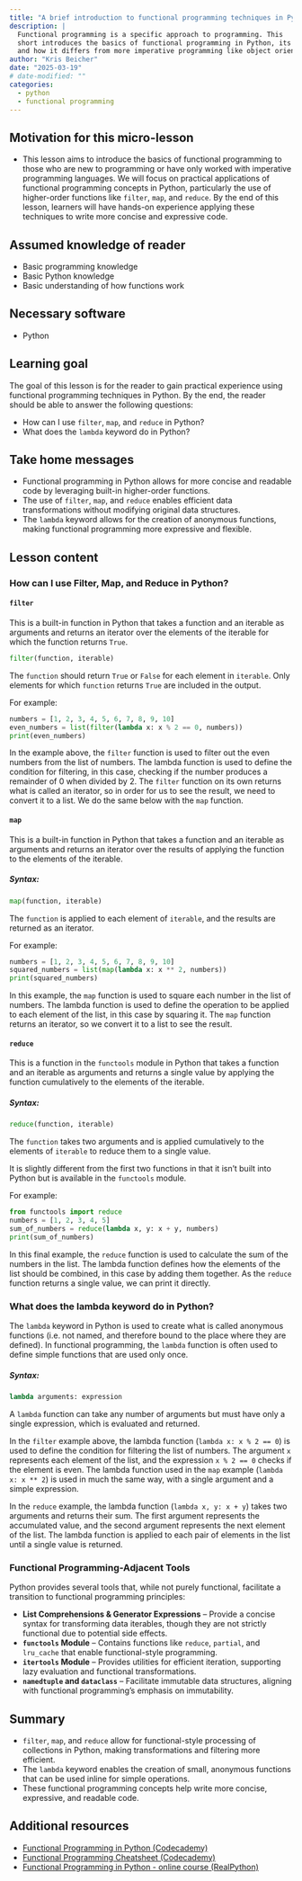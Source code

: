 ```yaml
---
title: "A brief introduction to functional programming techniques in Python"
description: |
  Functional programming is a specific approach to programming. This
  short introduces the basics of functional programming in Python, its advantages,
  and how it differs from more imperative programming like object oriented programming.
author: "Kris Beicher"
date: "2025-03-19"
# date-modified: ""
categories:
  - python
  - functional programming
---
```


## Motivation for this micro-lesson

-   This lesson aims to introduce the basics of functional programming
    to those who are new to programming or have only worked with
    imperative programming languages. We will focus on practical
    applications of functional programming concepts in Python,
    particularly the use of higher-order functions like `filter`, `map`,
    and `reduce`. By the end of this lesson, learners will have hands-on
    experience applying these techniques to write more concise and
    expressive code.

## Assumed knowledge of reader

-   Basic programming knowledge
-   Basic Python knowledge
-   Basic understanding of how functions work

## Necessary software

-   Python

## Learning goal

The goal of this lesson is for the reader to gain practical experience
using functional programming techniques in Python. By the end, the
reader should be able to answer the following questions:

-   How can I use `filter`, `map`, and `reduce` in Python?
-   What does the `lambda` keyword do in Python?

## Take home messages

-   Functional programming in Python allows for more concise and
    readable code by leveraging built-in higher-order functions.
-   The use of `filter`, `map`, and `reduce` enables efficient data
    transformations without modifying original data structures.
-   The `lambda` keyword allows for the creation of anonymous functions,
    making functional programming more expressive and flexible.

## Lesson content

### How can I use Filter, Map, and Reduce in Python?

#### **`filter`**

This is a built-in function in Python that takes a function and an
iterable as arguments and returns an iterator over the elements of the
iterable for which the function returns `True`.


``` python
filter(function, iterable)
```

The `function` should return `True` or `False` for each element in
`iterable`. Only elements for which `function` returns `True` are
included in the output.

For example:

``` python
numbers = [1, 2, 3, 4, 5, 6, 7, 8, 9, 10]
even_numbers = list(filter(lambda x: x % 2 == 0, numbers))
print(even_numbers)
```

In the example above, the `filter` function is used to filter out the
even numbers from the list of numbers. The lambda function is used to
define the condition for filtering, in this case, checking if the number
produces a remainder of 0 when divided by 2. The `filter` function on
its own returns what is called an iterator, so in order for us to see
the result, we need to convert it to a list. We do the same below with
the `map` function.

#### **`map`**

This is a built-in function in Python that takes a function and an
iterable as arguments and returns an iterator over the results of
applying the function to the elements of the iterable.

##### Syntax:

``` python
map(function, iterable)
```

The `function` is applied to each element of `iterable`, and the results
are returned as an iterator.

For example:

``` python
numbers = [1, 2, 3, 4, 5, 6, 7, 8, 9, 10]
squared_numbers = list(map(lambda x: x ** 2, numbers))
print(squared_numbers)
```

In this example, the `map` function is used to square each number in the
list of numbers. The lambda function is used to define the operation to
be applied to each element of the list, in this case by squaring it. The
`map` function returns an iterator, so we convert it to a list to see
the result.

#### **`reduce`**

This is a function in the `functools` module in Python that takes a
function and an iterable as arguments and returns a single value by
applying the function cumulatively to the elements of the iterable.

##### Syntax:

``` python
reduce(function, iterable)
```

The `function` takes two arguments and is applied cumulatively to the
elements of `iterable` to reduce them to a single value.

It is slightly different from the first two functions in that it isn't
built into Python but is available in the `functools` module.

For example:

``` python
from functools import reduce
numbers = [1, 2, 3, 4, 5]
sum_of_numbers = reduce(lambda x, y: x + y, numbers)
print(sum_of_numbers)
```

In this final example, the `reduce` function is used to calculate the
sum of the numbers in the list. The lambda function defines how the
elements of the list should be combined, in this case by adding them
together. As the `reduce` function returns a single value, we can print
it directly.

### What does the lambda keyword do in Python?

The `lambda` keyword in Python is used to create what is called
anonymous functions (i.e. not named, and therefore bound to the place
where they are defined). In functional programming, the `lambda`
function is often used to define simple functions that are used only
once.

##### Syntax:

``` python
lambda arguments: expression
```

A `lambda` function can take any number of arguments but must have only
a single expression, which is evaluated and returned.

In the `filter` example above, the lambda function
(`lambda x: x % 2 == 0`) is used to define the condition for filtering
the list of numbers. The argument `x` represents each element of the
list, and the expression `x % 2 == 0` checks if the element is even. The
lambda function used in the `map` example (`lambda x: x ** 2`) is used
in much the same way, with a single argument and a simple expression.

In the `reduce` example, the lambda function (`lambda x, y: x + y`)
takes two arguments and returns their sum. The first argument represents
the accumulated value, and the second argument represents the next
element of the list. The lambda function is applied to each pair of
elements in the list until a single value is returned.

### Functional Programming-Adjacent Tools

Python provides several tools that, while not purely functional,
facilitate a transition to functional programming principles:

-   **List Comprehensions & Generator Expressions** – Provide a concise
    syntax for transforming data iterables, though they are not strictly
    functional due to potential side effects.
-   **`functools` Module** – Contains functions like `reduce`,
    `partial`, and `lru_cache` that enable functional-style programming.
-   **`itertools` Module** – Provides utilities for efficient iteration,
    supporting lazy evaluation and functional transformations.
-   **`namedtuple` and `dataclass`** – Facilitate immutable data
    structures, aligning with functional programming’s emphasis on
    immutability.

## Summary

-   `filter`, `map`, and `reduce` allow for functional-style processing
    of collections in Python, making transformations and filtering more
    efficient.
-   The `lambda` keyword enables the creation of small, anonymous
    functions that can be used inline for simple operations.
-   These functional programming concepts help write more concise,
    expressive, and readable code.

## Additional resources

-   [Functional Programming in Python
    (Codecademy)](https://www.codecademy.com/article/functional-programming-in-python)
-   [Functional Programming Cheatsheet
    (Codecademy)](https://www.codecademy.com/learn/learn-advanced-python/modules/functional-programming/cheatsheet)
-   [Functional Programming in Python - online course
    (RealPython)](https://realpython.com/courses/functional-programming-python/)

